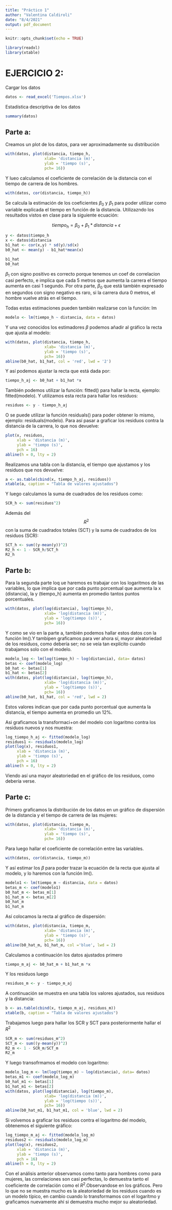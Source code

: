 ```yaml
---
title: "Práctico 1"
author: "Valentina Caldiroli"
date: "8/4/2021"
output: pdf_document
---
```


```r
knitr::opts_chunk$set(echo = TRUE)
```
```r
library(readxl)
library(xtable)
```

# EJERCICIO 2: 

Cargar los datos
```r
datos <- read_excel('Tiempos.xlsx')
```

Estadística descriptiva de los datos

```r
summary(datos)
```


## Parte a:


Creamos un plot de los datos, para ver aproximadamente su distribución

```r
with(datos, plot(distancia, tiempo_h, 
                 xlab= 'distancia (m)', 
                 ylab = 'tiempo (s)', 
                 pch= 16))
```

Y lueo calculamos el coeficiente de correlación de la distancia con el tiempo de carrera de los hombres.

```r
with(datos, cor(distancia, tiempo_h))
```

Se calcula la estimación de los coeficientes $\beta _0$ y $\beta _1$ para poder utilizar como variable explicada el tiempo en función de la distancia. Utilizazndo los resultados vistos en clase para la siguiente ecuación: 

$$ tiempo_h = \beta_0 + \beta_1*distancia + \epsilon $$

```r
y <- datos$tiempo_h
x <- datos$distancia
b1_hat <- cor(x,y) * sd(y)/sd(x)
b0_hat <- mean(y) - b1_hat*mean(x)

b1_hat
b0_hat
```

$\beta_1$ con signo positivo es correcto porque tenemos un coef de correlacion casi perfecto, e implica que cada 5 metros que aumenta la carrera el tiempo aumenta en casi 1 segundo.
Por otra parte, $\beta_0$ que está también expresado en segundos con signo negativo es raro, si la carrera dura 0 metros, el hombre vuelve atrás en el tiempo. 

Todas estas estimaciones pueden también realizarse con la función: lm

```r
modelo <- lm(tiempo_h ~ distancia, data = datos)
```


Y una vez conocidos los estimadores $\beta$ podemos añadir al gráfico la recta que ajusta al modelo:

```r
with(datos, plot(distancia, tiempo_h, 
                 xlab= 'distancia (m)', 
                 ylab = 'tiempo (s)', 
                 pch= 16))
abline(b0_hat, b1_hat, col = 'red', lwd = '2')
```

Y así podemos ajustar la recta que está dada por:

```r
tiempo_h_aj <- b0_hat + b1_hat *x
```

También podemos utilizar la función: fitted() para hallar la recta, ejemplo: fitted(modelo). Y utilizamos esta recta para hallar los residuos:
```r
residuos <- y - tiempo_h_aj
```
O se puede utilizar la función residuals() para poder obtener lo mismo, ejemplo: residuals(modelo). Para así pasar a graficar los residuos contra la distancia de la carrera, lo que nos devuelve:
 
```r
plot(x, residuos, 
     xlab = 'distancia (m)',
     ylab = 'tiempo (s)',
     pch = 16)
abline(h = 0, lty = 2)
```



Realizamos una tabla con la distancia, el tiempo que ajustamos y los residuos que nos devuelve: 

```r
a <- as.table(cbind(x, tiempo_h_aj, residuos))
xtable(a, caption = "Tabla de valores ajustados")
```

Y luego calculamos la suma de cuadrados de los residuos como:

```r
SCR_h <- sum(residuos^2)
```

Además del $$R^2$$ con la suma de cuadrados totales (SCT) y la suma de cuadrados de los residuos (SCR):

```r
SCT_h <- sum((y-mean(y))^2)
R2_h <- 1 - SCR_h/SCT_h
R2_h
```



## Parte b:

Para la segunda parte loq ue haremos es trabajar con los logaritmos de las variables, lo que implica que por cada punto porcentual que aumenta la x (distancia), la y (tiempo_h) aumenta en promedio tantos puntos porcentuales.

```r
with(datos, plot(log(distancia), log(tiempo_h), 
                 xlab= 'log(distancia (m))', 
                 ylab = 'log(tiempo (s))', 
                 pch= 16))
```

Y como se vio en la parte a, también podemos hallar estos datos con la función lm().Y tambipen graficamos para ver ahora sí, mayor aleatoriedad de los residuos, como debería ser; no se veía tan explícito cuando trabajamos solo con el modelo. 

```r
modelo_log <- lm(log(tiempo_h) ~ log(distancia), data= datos)
betas <- coef(modelo_log)
b0_hat <- betas[1]
b1_hat <- betas[2]
with(datos, plot(log(distancia), log(tiempo_h), 
                 xlab= 'log(distancia (m))', 
                 ylab = 'log(tiempo (s))', 
                 pch= 16))
abline(b0_hat, b1_hat, col = 'red', lwd = 2)
```
Estos valores indican que por cada punto porcentual que aumenta la distancia, el tiempo aumenta en promedio un 12%.

Asi graficamos la transformaci+on del modelo con logaritmo contra los residuos nuevos y nos muestra:

```r
log_tiempo_h_aj <- fitted(modelo_log)
residuos1 <- residuals(modelo_log)
plot(log(x), residuos1, 
     xlab = 'distancia (m)',
     ylab = 'tiempo (s)',
     pch = 16)
abline(h = 0, lty = 2)
```
Viendo así una mayor aleatoriedad en el gráfico de los residuos, como debería verse. 

## Parte c: 

Primero graficamos la distribución de los datos en un gráfico de dispersión de la distancia y el tiempo de carrera de las mujeres:
```r
with(datos, plot(distancia, tiempo_m, 
                 xlab= 'distancia (m)', 
                 ylab = 'tiempo (s)', 
                 pch= 16))
```

Para luego hallar el coeficiente de correlación entre las variables.

```r
with(datos, cor(distancia, tiempo_m))
```

Y así estimar los $\beta$ para poder trazar la ecuación de la recta que ajusta al modelo, y lo haremos con la función lm().

```r
modelo1 <- lm(tiempo_m ~ distancia, data = datos)
betas_m <- coef(modelo1)
b0_hat_m <- betas_m[1]
b1_hat_m <- betas_m[2]
b0_hat_m
b1_hat_m
```

Así colocamos la recta al gráfico de dispersión:

```r
with(datos, plot(distancia, tiempo_m, 
                 xlab= 'distancia (m)', 
                 ylab = 'tiempo (s)', 
                 pch= 16))
abline(b0_hat_m, b1_hat_m, col ='blue', lwd = 2)
```
Calculamos a continuación los datos ajustados primero
```r
tiempo_m_aj <- b0_hat_m + b1_hat_m *x
```
Y los residuos luego 
```r
residuos_m <- y - tiempo_m_aj
```
A continuación se muestra en una tabla los valores ajustados, sus residuos y la distancia:

```r
b <- as.table(cbind(x, tiempo_m_aj, residuos_m))
xtable(b, caption = "Tabla de valores ajustados")
```

Trabajamos luego para hallar los SCR y SCT para posteriormente hallar el $R^2$

```r
SCR_m <- sum(residuos_m^2)
SCT_m <- sum((y-mean(y))^2)
R2_m <- 1 - SCR_m/SCT_m
R2_m
```

Y luego transofrmamos el modelo con logaritmo:

```r
modelo_log_m <- lm(log(tiempo_m) ~ log(distancia), data= datos)
betas_m1 <- coef(modelo_log_m)
b0_hat_m1 <- betas[1]
b1_hat_m1 <- betas[2]
with(datos, plot(log(distancia), log(tiempo_m), 
                 xlab= 'log(distancia (m))', 
                 ylab = 'log(tiempo (s))', 
                 pch= 16))
abline(b0_hat_m1, b1_hat_m1, col = 'blue', lwd = 2)
```

Si volvemos a graficar los residuos contra el logaritmo del modelo, obtenemos el siguiente gráfico: 

```r
log_tiempo_m_aj <- fitted(modelo_log_m)
residuos2 <- residuals(modelo_log_m)
plot(log(x), residuos2, 
     xlab = 'distancia (m)',
     ylab = 'tiempo (s)',
     pch = 16)
abline(h = 0, lty = 2)
```

Con el análisis anterior observamos como tanto para hombres como para mujeres, las correlaciones son casi perfectas, lo demuestra tanto el coeficiente de correlación como el $R^2$.Observandose en los gráficos. Pero lo que no se muestra mucho es la aleatoriedad de los residuos cuando es un modelo típico, en cambio cuando lo transformamos con el logarítmo y graficamos nuevamente ahí si demuestra mucho mejor su aleatoriedad. 